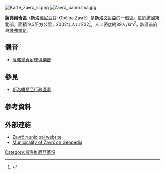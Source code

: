 {{expand|time=2017-02-05T03:16:32+00:00}}
[[File:Karte_Zavrc_si.png|thumb]]
[[File:Zavrč_panorama.jpg|thumb]]

'''薩弗爾奇區'''（[[斯洛維尼亞語|斯洛維尼亞語]]: Občina Zavrč）是[[斯洛文尼亞|斯洛文尼亞]]的一個[[斯洛維尼亞行政區劃|區]]，位於該國東北部，面積19.3平方公里，2002年人口1722<ref>{{Cite web |url=http://www.stat.si/popis2002/en/ |title=Statistical Office of the Republic of Slovenia, census of 2002 |accessdate=2017-02-05 |archive-date=2016-12-18 |archive-url=https://web.archive.org/web/20161218144633/http://www.stat.si/popis2002/en/ |dead-url=yes }}</ref>。人口密度約89人/km<sup>2</sup>。該區首府為[[薩弗爾奇|薩弗爾奇]]。

==體育==
*[[扎福爾足球俱樂部|薩弗爾奇足球俱樂部]]

==參見==
*[[斯洛維尼亞行政區劃|斯洛維尼亞行政區劃]]

==參考資料==
{{Reflist}}

==外部連結==
*[http://zavrc.si Zavrč municipal website] {{sl icon}}
*[http://www.geopedia.si/Geopedia_en.html#L408_F143_T13_vF_b4_x580914_y136063.5_s13 Municipality of Zavrč on Geopedia] {{Wayback|url=http://www.geopedia.si/Geopedia_en.html#L408_F143_T13_vF_b4_x580914_y136063.5_s13 |date=20120620155109 }}

{{Slovenia-geo-stub}}
[[Category:斯洛維尼亞區份|Category:斯洛維尼亞區份]]